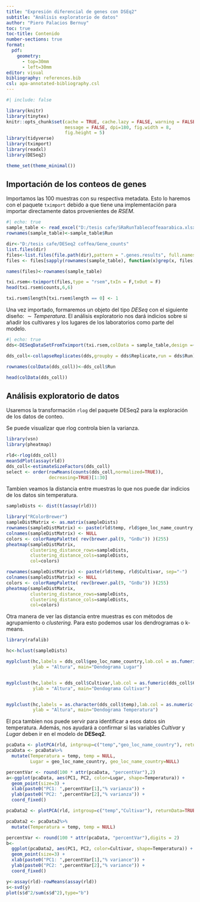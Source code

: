 ---
title: "Expresión diferencial de genes con DSEq2"
subtitle: "Análisis exploratorio de datos"
author: "Piero Palacios Bernuy"
toc: true
toc-title: Contenido
number-sections: true
format: 
  pdf:
    geometry: 
      - top=30mm
      - left=30mm
editor: visual
bibliography: references.bib
csl: apa-annotated-bibliography.csl
---

```{r}
#| include: false

library(knitr)
library(tinytex)
knitr::opts_chunk$set(cache = TRUE, cache.lazy = FALSE, warning = FALSE,
                      message = FALSE, dpi=180, fig.width = 8,
                      fig.height = 5)
library(tidyverse)
library(tximport)
library(readxl)
library(DESeq2)

theme_set(theme_minimal())
```

## Importación de los conteos de genes

Importamos las 100 muestras con su respectiva metadata. Esto lo haremos con el paquete `tximport` debido a que tiene una implementación para importar directamente datos provenientes de *RSEM*.

```{r}
#| echo: true
sample_table <- read_excel("D:/tesis cafe/SRaRunTablecoffeaarabica.xlsx")
rownames(sample_table)<-sample_table$Run

dir<-"D:/tesis cafe/DESeq2 coffea/Gene_counts"
list.files(dir)
files<-list.files(file.path(dir),pattern = ".genes.results", full.names = TRUE)
files <- files[sapply(rownames(sample_table), function(x)grep(x, files, value=FALSE, fixed=TRUE))]

names(files)<-rownames(sample_table)

txi.rsem<-tximport(files,type = "rsem",txIn = F,txOut = F)
head(txi.rsem$counts,6,6)

txi.rsem$length[txi.rsem$length == 0] <- 1

```

Una vez importado, formaremos un objeto del tipo *DESeq* con el siguiente diseño: $\sim Temperatura$. El análisis exploratorio nos dará indicios sobre si añadir los cultivares y los lugares de los laboratorios como parte del modelo.

```{r}
#| echo: true
dds<-DESeqDataSetFromTximport(txi.rsem,colData = sample_table,design =~temp)

dds_coll<-collapseReplicates(dds,groupby = dds$Replicate,run = dds$Run)

rownames(colData(dds_coll))<-dds_coll$Run

head(colData(dds_coll))

```

## Análisis exploratorio de datos

Usaremos la transformación `rlog` del paquete DESeq2 para la exploración de los datos de conteo.

Se puede visualizar que rlog controla bien la varianza.

```{r}
library(vsn)
library(pheatmap)

rld<-rlog(dds_coll)
meanSdPlot(assay(rld))
dds_coll<-estimateSizeFactors(dds_coll)
select <- order(rowMeans(counts(dds_coll,normalized=TRUE)),
                decreasing=TRUE)[1:30]
```

Tambien veamos la distancia entre muestras lo que nos puede dar indicios de los datos sin temperatura.

```{r}
sampleDists <- dist(t(assay(rld)))

library("RColorBrewer")
sampleDistMatrix <- as.matrix(sampleDists)
rownames(sampleDistMatrix) <- paste(rld$temp, rld$geo_loc_name_country, sep="-")
colnames(sampleDistMatrix) <- NULL
colors <- colorRampPalette( rev(brewer.pal(9, "GnBu")) )(255)
pheatmap(sampleDistMatrix,
         clustering_distance_rows=sampleDists,
         clustering_distance_cols=sampleDists,
         col=colors)

rownames(sampleDistMatrix) <- paste(rld$temp, rld$Cultivar, sep="-")
colnames(sampleDistMatrix) <- NULL
colors <- colorRampPalette( rev(brewer.pal(9, "GnBu")) )(255)
pheatmap(sampleDistMatrix,
         clustering_distance_rows=sampleDists,
         clustering_distance_cols=sampleDists,
         col=colors)

```

Otra manera de ver las distancia entre muestras es con métodos de agrupamiento o *clustering*. Para esto podemos usar los dendrogramas o k-means.

```{r}
library(rafalib)

hc<-hclust(sampleDists)

myplclust(hc,labels = dds_coll$geo_loc_name_country,lab.col = as.fumeric(dds_coll$geo_loc_name_country),
          ylab = "Altura", main="Dendograma Lugar")


myplclust(hc,labels = dds_coll$Cultivar,lab.col = as.fumeric(dds_coll$Cultivar),
          ylab = "Altura", main="Dendograma Cultivar")


myplclust(hc,labels = as.character(dds_coll$temp),lab.col = as.numeric(dds_coll$temp),
          ylab = "Altura", main="Dendograma Temperatura")
```

El pca tambien nos puede servir para identificar a esos datos sin temperatura. Además, nos ayudará a confirmar si las variables *Cultivar* y *Lugar* deben ir en el modelo de **DESeq2**.

```{r}
pcaData <- plotPCA(rld, intgroup=c("temp","geo_loc_name_country"), returnData=TRUE)
pcaData <- pcaData%>%
  mutate(Temperatura = temp, temp = NULL,
         Lugar = geo_loc_name_country, geo_loc_name_country=NULL)

percentVar <- round(100 * attr(pcaData, "percentVar"),2)
a<-ggplot(pcaData, aes(PC1, PC2, color=Lugar, shape=Temperatura)) +
  geom_point(size=3) +
  xlab(paste0("PC1: ",percentVar[1],"% varianza")) +
  ylab(paste0("PC2: ",percentVar[2],"% varianza")) + 
  coord_fixed()

pcaData2 <- plotPCA(rld, intgroup=c("temp","Cultivar"), returnData=TRUE)

pcaData2 <- pcaData2%>%
  mutate(Temperatura = temp, temp = NULL)

percentVar <- round(100 * attr(pcaData, "percentVar"),digits = 2)
b<-
  ggplot(pcaData2, aes(PC1, PC2, color=Cultivar, shape=Temperatura)) +
  geom_point(size=3) +
  xlab(paste0("PC1: ",percentVar[1],"% variance")) +
  ylab(paste0("PC2: ",percentVar[2],"% variance")) + 
  coord_fixed()


```

```{r}
y<-assay(rld)-rowMeans(assay(rld))
s<-svd(y)
plot(s$d^2/sum(s$d^2),type="b")

```
